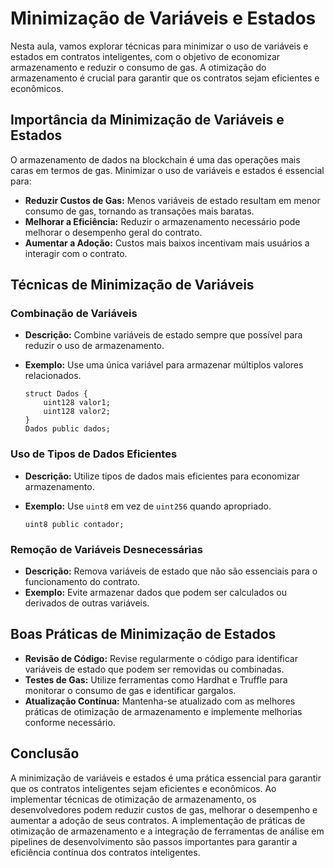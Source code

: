 # Minimização de Variáveis e Estados

Nesta aula, vamos explorar técnicas para minimizar o uso de variáveis e estados em contratos inteligentes, com o objetivo de economizar armazenamento e reduzir o consumo de gas. A otimização do armazenamento é crucial para garantir que os contratos sejam eficientes e econômicos.

## Importância da Minimização de Variáveis e Estados

O armazenamento de dados na blockchain é uma das operações mais caras em termos de gas. Minimizar o uso de variáveis e estados é essencial para:

- **Reduzir Custos de Gas:** Menos variáveis de estado resultam em menor consumo de gas, tornando as transações mais baratas.
- **Melhorar a Eficiência:** Reduzir o armazenamento necessário pode melhorar o desempenho geral do contrato.
- **Aumentar a Adoção:** Custos mais baixos incentivam mais usuários a interagir com o contrato.

## Técnicas de Minimização de Variáveis

### Combinação de Variáveis

- **Descrição:** Combine variáveis de estado sempre que possível para reduzir o uso de armazenamento.
- **Exemplo:** Use uma única variável para armazenar múltiplos valores relacionados.

  ```solidity
  struct Dados {
      uint128 valor1;
      uint128 valor2;
  }
  Dados public dados;
  ```

### Uso de Tipos de Dados Eficientes

- **Descrição:** Utilize tipos de dados mais eficientes para economizar armazenamento.
- **Exemplo:** Use `uint8` em vez de `uint256` quando apropriado.

  ```solidity
  uint8 public contador;
  ```

### Remoção de Variáveis Desnecessárias

- **Descrição:** Remova variáveis de estado que não são essenciais para o funcionamento do contrato.
- **Exemplo:** Evite armazenar dados que podem ser calculados ou derivados de outras variáveis.

## Boas Práticas de Minimização de Estados

- **Revisão de Código:** Revise regularmente o código para identificar variáveis de estado que podem ser removidas ou combinadas.
- **Testes de Gas:** Utilize ferramentas como Hardhat e Truffle para monitorar o consumo de gas e identificar gargalos.
- **Atualização Contínua:** Mantenha-se atualizado com as melhores práticas de otimização de armazenamento e implemente melhorias conforme necessário.

## Conclusão

A minimização de variáveis e estados é uma prática essencial para garantir que os contratos inteligentes sejam eficientes e econômicos. Ao implementar técnicas de otimização de armazenamento, os desenvolvedores podem reduzir custos de gas, melhorar o desempenho e aumentar a adoção de seus contratos. A implementação de práticas de otimização de armazenamento e a integração de ferramentas de análise em pipelines de desenvolvimento são passos importantes para garantir a eficiência contínua dos contratos inteligentes.

